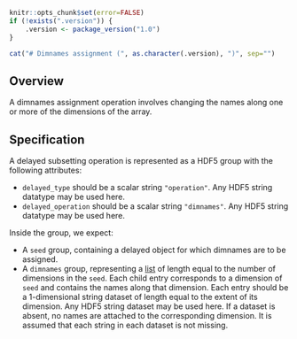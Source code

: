 ```r
knitr::opts_chunk$set(error=FALSE)
if (!exists(".version")) {
    .version <- package_version("1.0")
}
```

```r
cat("# Dimnames assignment (", as.character(.version), ")", sep="")
```

## Overview 

A dimnames assignment operation involves changing the names along one or more of the dimensions of the array.

## Specification

A delayed subsetting operation is represented as a HDF5 group with the following attributes:

- `delayed_type` should be a scalar string `"operation"`.
  Any HDF5 string datatype may be used here.
- `delayed_operation` should be a scalar string `"dimnames"`.
  Any HDF5 string datatype may be used here.

Inside the group, we expect:

- A `seed` group, containing a delayed object for which dimnames are to be assigned.
- A `dimnames` group, representing a [list](../_general.md#lists) of length equal to the number of dimensions in the `seed`.
  Each child entry corresponds to a dimension of `seed` and contains the names along that dimension.
  Each entry should be a 1-dimensional string dataset of length equal to the extent of its dimension.
  Any HDF5 string dataset may be used here.
  If a dataset is absent, no names are attached to the corresponding dimension.
  It is assumed that each string in each dataset is not missing.
